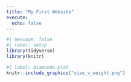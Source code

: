 ```yaml
---
title: "My First Website"
execute: 
  echo: false
---
```

```r
#| message: false
#| label: setup
library(tidyverse)
library(knitr)
```

```r

#| label: diamonds-plot
knitr::include_graphics("size_v_weight.png")
```

